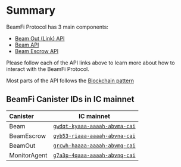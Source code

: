 # Summary

BeamFi Protocol has 3 main components:

- [Beam Out (Link) API](/docs/smartcontracts/beamout/unique)
- [Beam API](/docs/smartcontracts/beam/create)
- [Beam Escrow API](/docs/smartcontracts/beamescrow/simplebeam)

Please follow each of the API links above to learn more about how to interact with the BeamFi Protocol.

Most parts of the API follows the [Blockchain pattern](/docs/smartcontracts/patterns)

## BeamFi Canister IDs in IC mainnet

| Canister     |                                                    IC mainnet                                                    |
| :----------- | :--------------------------------------------------------------------------------------------------------------: |
| Beam         | [`gwdqt-kyaaa-aaaah-abvma-cai`](https://a4gq6-oaaaa-aaaab-qaa4q-cai.raw.ic0.app/?id=gwdqt-kyaaa-aaaah-abvma-cai) |
| BeamEscrow   | [`gyb53-riaaa-aaaah-abvna-cai`](https://a4gq6-oaaaa-aaaab-qaa4q-cai.raw.ic0.app/?id=gyb53-riaaa-aaaah-abvna-cai) |
| BeamOut      | [`grcwh-haaaa-aaaah-abvmq-cai`](https://a4gq6-oaaaa-aaaab-qaa4q-cai.raw.ic0.app/?id=grcwh-haaaa-aaaah-abvmq-cai) |
| MonitorAgent | [`g7a3p-4qaaa-aaaah-abvnq-cai`](https://a4gq6-oaaaa-aaaab-qaa4q-cai.raw.ic0.app/?id=g7a3p-4qaaa-aaaah-abvnq-cai) |
